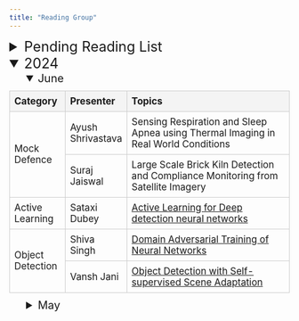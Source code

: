 ```yaml
---
title: "Reading Group"
---
```

<head>
<style>
    details summary {
      font-size: 20px;
      cursor: pointer; 
      margin-left:30px;
    }
    table {
      width: 100%;
      border-collapse: collapse;
      margin: 10px 0; 
    }
    th, td {
      border: 1px solid #ccc;
      font-size: 17px;
      padding: 8px;
      text-align: left;
      vertical-align: middle;
    }
    th {
      background-color: #f4f4f4;
    }
    li {
        font-size: 17px;
    }
    /* ul {
        margin-top: 0px;
        margin-left:20px;
    } */
</style>
</head>

<!-- ## 2024

### May 15

#### Forecasting
- Large Language Models are Few-Shot Health Learners
- Leveraging Language Foundation Models for Human Mobility Forecasting

#### Health
- Large Language Models are Few-Shot Health Learners
- ``It Is a Moving Process'': Understanding the Evolution of Explainability Needs of Clinicians in Pulmonary Medicine

#### Active Learning + Spatio temporal
- Deep Bayesian Active Learning for Accelerating Stochastic Simulation
- Active Learning on a Budget: Opposite Strategies Suit High and Low Budgets
- Deep Distributed Fusion Network for Air Quality Prediction

#### Object Detection + Sustainable Vision
- You Only Look Once: Unified, Real-Time Object Detection
- Generating Interpretable Poverty Maps using Object Detection in Satellite Images
 -->
<body>

<details>
<summary style ="font-size: 25px;margin-left:0px;">Pending Reading List</summary>
<div style="margin-left:30px;">
<h4>Health</h4> 
<ul style="margin: 0px;">
    <li>Leveraging Language Foundation Models for Human Mobility Forecasting</li>
    <li>"It Is a Moving Process’’: Understanding the Evolution of Explainability Needs of Clinicians in Pulmonary Medicine</li>
</ul>
<h4>Active Learning</h4>
<ul style="margin: 0px;">
    <li>Deep Bayesian Active Learning for Accelerating Stochastic Simulation</li>
    <li>Active Learning on a Budget: Opposite Strategies Suit High and Low Budgets</li>
</ul>
<h4>Spatio temporal</h4>
<ul style="margin: 0px;">
    <li>Deep Distributed Fusion Network for Air Quality Prediction</li>
    <li>Generating Interpretable Poverty Maps using Object Detection in Satellite Images</li>
</ul>
<h4>Object Detection</h4>
<ul style="margin: 0px;">
    <li>None</li>
</ul>
</div>
</details>


<details open>
<summary style ="font-size: 25px;margin-left:0px;">2024</summary>

<details open>
  <summary>June</summary>
    <table>
        <thead>
            <tr>
                <th style="width: 20%;">Category</th>
                <th style="width: 20%;">Presenter</th>
                <th style="width: 60%;">Topics</th>
            </tr>
        </thead>
        <tbody>
            <tr>
                <td rowspan="2">Mock Defence</td>
                <td>Ayush Shrivastava</td>
                <td>Sensing Respiration and Sleep Apnea using Thermal Imaging in Real World Conditions</td>
            </tr>
            <tr>
                <td>Suraj Jaiswal</td>
                <td>Large Scale Brick Kiln Detection and Compliance Monitoring from Satellite Imagery</td>
            </tr>
            <tr>
                    <td>Active Learning</td>
                    <td>Sataxi Dubey</td>
                    <td><a href ="https://portalrecerca.uab.cat/en/publications/active-learning-for-deep-detection-neural-networks">Active Learning for Deep detection neural networks</a></td>
            </tr>
            <tr>
                    <td rowspan="2">Object Detection</td>
                    <td>Shiva Singh</td>
                    <td><a href="https://jmlr.org/papers/volume17/15-239/15-239.pdf">Domain Adversarial Training of Neural Networks</a></td>
            </tr>
            <tr>
                    <td>Vansh Jani</td>
                    <td><a href="https://www3.cs.stonybrook.edu/~minhhoai/papers/Self-Supervised_Scene_Adaptation_CVPR23.pdf">Object Detection with Self-supervised Scene Adaptation</a></td>
            </tr>
        </tbody>
    </table>
</details>

<details>
  <summary>May</summary>
    <table>
        <thead>
            <tr>
                <th style="width: 20%;">Category</th>
                <th style="width: 20%;">Presenter</th>
                <th style="width: 60%;">Topics</th>
            </tr>
        </thead>
        <tbody>
            <tr>
                <td rowspan="2">Health</td>
                <td rowspan="2">Rishiraj Adhikary</td>
                <td><a href="https://deepai.org/publication/large-language-models-are-few-shot-health-learners">Large Language Models are Few-Shot Health Learners</a></td>
            </tr>
            <tr>
                <td>[Thesis Presentaion] Exploring Health and Wellness through Respiratory Sensing</td>
            </tr>
            <tr>
                <td>Large Language Models</td>
                <td>Sajay Raj and <br>Muhammad Zaid</td>
                <td><a href="https://labelbox.com/guides/zero-shot-learning-few-shot-learning-fine-tuning/">Zero-shot, Few-shot and Finetuning LLMs today for a few tasks</a></td>
            </tr>
            <tr>
                <td>Object Detection</td>
                <td>Vansh Jani</td>
                <td><a href="https://ieeexplore.ieee.org/stamp/stamp.jsp?arnumber=7780460">You Only Look Once: Unified, Real-Time Object Detection</a></td>
            </tr>
        </tbody>
    </table>
</details> 
</details>

</body>
